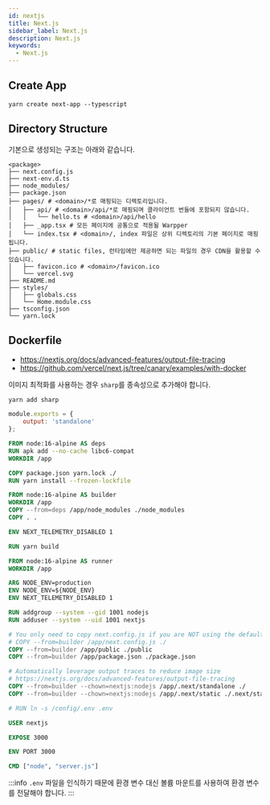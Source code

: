 ```yaml
---
id: nextjs
title: Next.js
sidebar_label: Next.js
description: Next.js
keywords:
  - Next.js
---
```


## Create App

```shell
yarn create next-app --typescript
```

## Directory Structure

기본으로 생성되는 구조는 아래와 같습니다.

```shell
<package>
├── next.config.js
├── next-env.d.ts
├── node_modules/
├── package.json
├── pages/ # <domain>/*로 매핑되는 디렉토리입니다.
│   ├── api/ # <domain>/api/*로 매핑되며 클라이언트 번들에 포함되지 않습니다.
│   │   └── hello.ts # <domain>/api/hello
│   ├── _app.tsx # 모든 페이지에 공통으로 적용될 Warpper
│   └── index.tsx # <domain>/, index 파일은 상위 디렉토리의 기본 페이지로 매핑됩니다.
├── public/ # static files, 런타임에만 제공하면 되는 파일의 경우 CDN을 활용할 수 있습니다.
│   ├── favicon.ico # <domain>/favicon.ico
│   └── vercel.svg
├── README.md
├── styles/
│   ├── globals.css
│   └── Home.module.css
├── tsconfig.json
└── yarn.lock
```

## Dockerfile

- https://nextjs.org/docs/advanced-features/output-file-tracing
- https://github.com/vercel/next.js/tree/canary/examples/with-docker

이미지 최적화를 사용하는 경우 `sharp`를 종속성으로 추가해야 합니다.

```shell
yarn add sharp
```

```js title="next.config.js"
module.exports = {
	output: 'standalone'
};
```

```dockerfile
FROM node:16-alpine AS deps
RUN apk add --no-cache libc6-compat
WORKDIR /app

COPY package.json yarn.lock ./
RUN yarn install --frozen-lockfile

FROM node:16-alpine AS builder
WORKDIR /app
COPY --from=deps /app/node_modules ./node_modules
COPY . .

ENV NEXT_TELEMETRY_DISABLED 1

RUN yarn build

FROM node:16-alpine AS runner
WORKDIR /app

ARG NODE_ENV=production
ENV NODE_ENV=${NODE_ENV}
ENV NEXT_TELEMETRY_DISABLED 1

RUN addgroup --system --gid 1001 nodejs
RUN adduser --system --uid 1001 nextjs

# You only need to copy next.config.js if you are NOT using the default configuration
# COPY --from=builder /app/next.config.js ./
COPY --from=builder /app/public ./public
COPY --from=builder /app/package.json ./package.json

# Automatically leverage output traces to reduce image size
# https://nextjs.org/docs/advanced-features/output-file-tracing
COPY --from=builder --chown=nextjs:nodejs /app/.next/standalone ./
COPY --from=builder --chown=nextjs:nodejs /app/.next/static ./.next/static

# RUN ln -s /config/.env .env

USER nextjs

EXPOSE 3000

ENV PORT 3000

CMD ["node", "server.js"]
```

:::info
`.env` 파일을 인식하기 때문에 환경 변수 대신 볼륨 마운트를 사용하여 환경 변수를 전달해야 합니다.
:::
